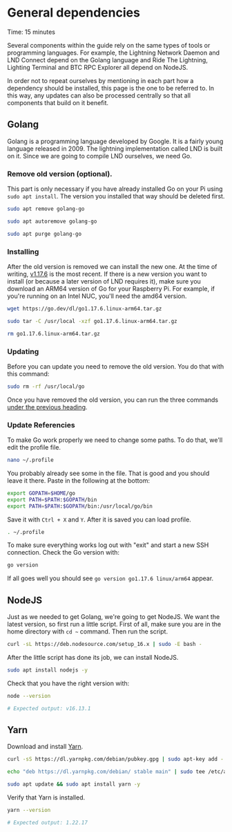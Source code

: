 
# General dependencies

<Callout emoji="&#x2139;">
	Time: 15 minutes
</Callout>

Several components within the guide rely on the same types of tools or programming languages. For example, the Lightning Network Daemon and LND Connect depend on the Golang language and Ride The Lightning, Lighting Terminal and BTC RPC Explorer all depend on NodeJS.

In order not to repeat ourselves by mentioning in each part how a dependency should be installed, this page is the one to be referred to. In this way, any updates can also be processed centrally so that all components that build on it benefit.

## Golang

Golang is a programming language developed by Google. It is a fairly young language released in 2009. The lightning implementation called LND is built on it. Since we are going to compile LND ourselves, we need Go.

### Remove old version (optional).

This part is only necessary if you have already installed Go on your Pi using `sudo apt install`. The version you installed that way should be deleted first.

```bash
sudo apt remove golang-go
```

```bash
sudo apt autoremove golang-go
```

```bash
sudo apt purge golang-go
```

### Installing

After the old version is removed we can install the new one. At the time of writing, [v1.17.6](https://golang.org/dl) is the most recent. If there is a new version you want to install (or because a later version of LND requires it), make sure you download an ARM64 version of Go for your Raspberry Pi. For example, if you're running on an Intel NUC, you'll need the amd64 version.

```bash
wget https://go.dev/dl/go1.17.6.linux-arm64.tar.gz
```

```bash
sudo tar -C /usr/local -xzf go1.17.6.linux-arm64.tar.gz
```

```bash
rm go1.17.6.linux-arm64.tar.gz
```
### Updating

Before you can update you need to remove the old version. You do that with this command:

```bash
sudo rm -rf /usr/local/go
```

Once you have removed the old version, you can run the three commands [under the previous heading](/raspberry-pi/common-dependencies).

### Update Referencies

To make Go work properly we need to change some paths. To do that, we'll edit the profile file.

```bash
nano ~/.profile
```

You probably already see some in the file. That is good and you should leave it there. Paste in the following at the bottom:

```bash
export GOPATH=$HOME/go
export PATH=$PATH:$GOPATH/bin
export PATH=$PATH:$GOPATH/bin:/usr/local/go/bin
```

Save it with `Ctrl + X` and `Y`. After it is saved you can load profile.

```bash
. ~/.profile
```

To make sure everything works log out with "exit" and start a new SSH connection. Check the Go version with:

```bash
go version
```

If all goes well you should see `go version go1.17.6 linux/arm64` appear.

## NodeJS

Just as we needed to get Golang, we're going to get NodeJS. We want the latest version, so first run a little script. First of all, make sure you are in the home directory with `cd ~` command. Then run the script.

```bash
curl -sL https://deb.nodesource.com/setup_16.x | sudo -E bash -
```

After the little script has done its job, we can install NodeJS.

```bash
sudo apt install nodejs -y
```

Check that you have the right version with:

```bash
node --version

# Expected output: v16.13.1
```

## Yarn

Download and install [Yarn](https://classic.yarnpkg.com/en/docs/install).

```bash
curl -sS https://dl.yarnpkg.com/debian/pubkey.gpg | sudo apt-key add -

echo "deb https://dl.yarnpkg.com/debian/ stable main" | sudo tee /etc/apt/sources.list.d/yarn.list

sudo apt update && sudo apt install yarn -y
```

Verify that Yarn is installed.

```bash
yarn --version

# Expected output: 1.22.17
```
